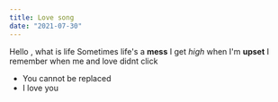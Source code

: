 ```yaml
---
title: Love song
date: "2021-07-30"
---
```

Hello , what is life
Sometimes life's a **mess** 
I get *high* when I'm **upset**
I remember when me and love didnt click

- You cannot be replaced
- I love you
